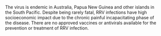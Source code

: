 The virus is endemic in Australia, Papua New Guinea and other islands in the South Pacific. Despite being rarely fatal, RRV infections have high socioeconomic impact due to the chronic painful incapacitating phase of the disease. There are no approved vaccines or antivirals available for the prevention or treatment of RRV infection. 
